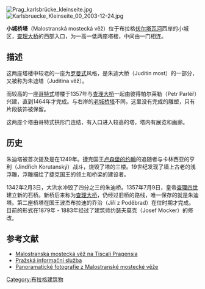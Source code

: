 [[File:Prag_karlsbrücke_kleinseite.jpg|thumb]]
[[File:Karlsbruecke_Kleinseite_00_2003-12-24.jpg|thumb]]

'''小城桥塔'''（Malostranská mostecká věž）位于布拉格[[伏尔塔瓦河|伏尔塔瓦河]]西岸的小城区，[[查理大桥|查理大桥]]的西部入口，为一高一低两座塔楼，中间由一门相连。

==描述== 
这两座塔楼中较老的一座为[[罗曼式|罗曼式]]风格，是朱迪大桥（Juditin most）的一部分，又被称为朱迪塔（Juditina věž）。 

而较高的一座[[哥特式|哥特式]]塔楼于1357年与[[查理大桥|查理大桥]]一起由彼得帕尔莱勒（Petr Parléř）兴建，直到1464年才完成。与右岸的[[老城桥塔|老城桥塔]]不同，这里没有完成的雕塑，只有片段装饰被保留。 

这两座个塔由哥特式拱形门连结，有入口进入较高的塔，塔内有展览和画廊。 

==历史==
朱迪塔被首次提及是在1249年。捷克国王[[卢森堡的约翰|卢森堡的约翰]]的追随者与卡林西亚的亨利（Jindřich Korutanský）战斗，烧毁了塔的三楼。19世纪发现了墙上古老的浅浮雕，浮雕描绘了捷克国王的领土和桥梁的建设者。

1342年2月3日，大洪水冲毁了四分之三的朱迪桥。1357年7月9日，皇帝[[查理四世|查理四世]]建立新的石桥。新桥后来称为[[查理大桥|查理大桥]]，仍经过旧桥的路线，唯一保存的就是朱迪塔。第二座桥塔在国王波杰布拉迪的乔治（Jiří z Poděbrad）在位时期才完成。目前的形式在1879年 - 1883年经过了建筑师约瑟夫莫克（Josef Mocker）的修改。  
 
== 参考文献 ==
{{commonscat|Malostranská mostecká věž}}
* [https://web.archive.org/web/20070211071650/http://pragensia.tiscali.cz/art.asp?id=39 Malostranská mostecká věž na Tiscali Pragensia]
* [http://www.pis.cz/cz/praha/pamatky/malostranske_mostecke_veze Pražská informační služba] {{Wayback|url=http://www.pis.cz/cz/praha/pamatky/malostranske_mostecke_veze |date=20100608184351 }}
* [https://web.archive.org/web/20070927043531/http://www.panoramy.net/thumbnails.php?album=105 Panoramatické fotografie z Malostranské mostecké věže]

[[Category:布拉格建筑物|Category:布拉格建筑物]]